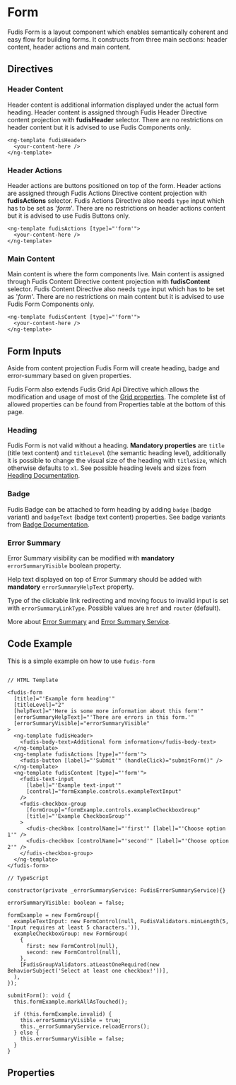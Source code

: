 
<Meta title="Components/Form/Form" />

# Form

Fudis Form is a layout component which enables semantically coherent and easy flow for building forms. It constructs from three main sections: header content, header actions and main content.

## Directives

### Header Content

Header content is additional information displayed under the actual form heading.
Header content is assigned through Fudis Header Directive content projection with **fudisHeader** selector.
There are no restrictions on header content but it is advised to use Fudis Components only.

```
<ng-template fudisHeader>
  <your-content-here />
</ng-template>
```

### Header Actions

Header actions are buttons positioned on top of the form.
Header actions are assigned through Fudis Actions Directive content projection with **fudisActions** selector.
Fudis Actions Directive also needs `type` input which has to be set as '_form_'.
There are no restrictions on header actions content but it is advised to use Fudis Buttons only.

```
<ng-template fudisActions [type]="'form'">
  <your-content-here />
</ng-template>
```

### Main Content

Main content is where the form components live.
Main content is assigned through Fudis Content Directive content projection with **fudisContent** selector.
Fudis Content Directive also needs `type` input which has to be set as '_form_'.
There are no restrictions on main content but it is advised to use Fudis Form Components only.

```
<ng-template fudisContent [type]="'form'">
  <your-content-here />
</ng-template>
```

## Form Inputs

Aside from content projection Fudis Form will create heading, badge and error-summary based on given properties.

Fudis Form also extends Fudis Grid Api Directive which allows the modification and usage of most of the [Grid properties](/docs/foundations-grid--documentation).
The complete list of allowed properties can be found from Properties table at the bottom of this page.

### Heading

Fudis Form is not valid without a heading.
**Mandatory properties** are `title` (title text content) and `titleLevel` (the semantic heading level), additionally it is possible to change the visual size of the heading with `titleSize`, which otherwise defaults to `xl`.
See possible heading levels and sizes from [Heading Documentation](/docs/components-typography-heading--documentation).

### Badge

Fudis Badge can be attached to form heading by adding `badge` (badge variant) and `badgeText` (badge text content) properties.
See badge variants from [Badge Documentation](/docs/components-badge--documentation).

### Error Summary

Error Summary visibility can be modified with **mandatory** `errorSummaryVisible` boolean property.

Help text displayed on top of Error Summary should be added with **mandatory** `errorSummaryHelpText` property.

Type of the clickable link redirecting and moving focus to invalid input is set with `errorSummaryLinkType`. Possible values are `href` and `router` (default).

More about [Error Summary](/docs/components-form-error-summary--documentation) and [Error Summary Service](/docs/services-error-summary--documentation).

## Code Example

This is a simple example on how to use `fudis-form`

```

// HTML Template

<fudis-form
  [title]="'Example form heading'"
  [titleLevel]="2"
  [helpText]="'Here is some more information about this form'"
  [errorSummaryHelpText]="'There are errors in this form.'"
  [errorSummaryVisible]="errorSummaryVisible"
>
  <ng-template fudisHeader>
    <fudis-body-text>Additional form information</fudis-body-text>
  </ng-template>
  <ng-template fudisActions [type]="'form'">
    <fudis-button [label]="'Submit'" (handleClick)="submitForm()" />
  </ng-template>
  <ng-template fudisContent [type]="'form'">
    <fudis-text-input
      [label]="'Example text-input'"
      [control]="formExample.controls.exampleTextInput"
    />
    <fudis-checkbox-group
      [formGroup]="formExample.controls.exampleCheckboxGroup"
      [title]="'Example CheckboxGroup'"
    >
      <fudis-checkbox [controlName]="'first'" [label]="'Choose option 1'" />
      <fudis-checkbox [controlName]="'second'" [label]="'Choose option 2'" />
    </fudis-checkbox-group>
  </ng-template>
</fudis-form>

// TypeScript

constructor(private _errorSummaryService: FudisErrorSummaryService){}

errorSummaryVisible: boolean = false;

formExample = new FormGroup({
  exampleTextInput: new FormControl(null, FudisValidators.minLength(5, 'Input requires at least 5 characters.')),
  exampleCheckboxGroup: new FormGroup(
    {
      first: new FormControl(null),
      second: new FormControl(null),
    },
    [FudisGroupValidators.atLeastOneRequired(new BehaviorSubject('Select at least one checkbox!'))],
  ),
});

submitForm(): void {
  this.formExample.markAllAsTouched();

  if (this.formExample.invalid) {
    this.errorSummaryVisible = true;
    this._errorSummaryService.reloadErrors();
  } else {
    this.errorSummaryVisible = false;
  }
}
```

## Properties

<ArgTypes of={FormComponent} exclude={formArgTypesExclude} />
